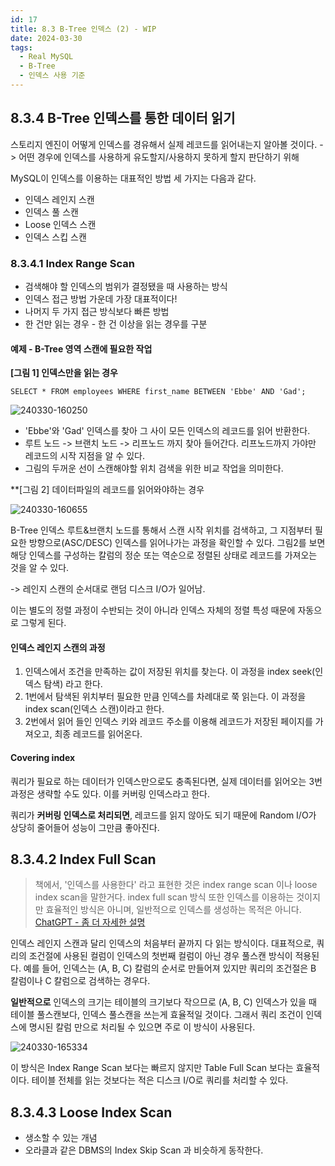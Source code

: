 ```yaml
---
id: 17
title: 8.3 B-Tree 인덱스 (2) - WIP
date: 2024-03-30
tags:
  - Real MySQL
  - B-Tree
  - 인덱스 사용 기준
---
```


## 8.3.4 B-Tree 인덱스를 통한 데이터 읽기

스토리지 엔진이 어떻게 인덱스를 경유해서 실제 레코드를 읽어내는지 알아볼 것이다.
-> 어떤 경우에 인덱스를 사용하게 유도할지/사용하지 못하게 할지 판단하기 위해

MySQL이 인덱스를 이용하는 대표적인 방법 세 가지는 다음과 같다.

- 인덱스 레인지 스캔
- 인덱스 풀 스캔
- Loose 인덱스 스캔
- 인덱스 스킵 스캔

### 8.3.4.1 Index Range Scan

- 검색해야 할 인덱스의 범위가 결정됐을 때 사용하는 방식
- 인덱스 접근 방법 가운데 가장 대표적이다!
- 나머지 두 가지 접근 방식보다 빠른 방법
- 한 건만 읽는 경우 - 한 건 이상을 읽는 경우를 구분

#### 예제 - B-Tree 영역 스캔에 필요한 작업

**[그림 1] 인덱스만을 읽는 경우**


```mysql
SELECT * FROM employees WHERE first_name BETWEEN 'Ebbe' AND 'Gad';
```

![240330-160250](/posts/17-mysql-index/240330-160250.png)

- 'Ebbe'와 'Gad' 인덱스를 찾아 그 사이 모든 인덱스의 레코드를 읽어 반환한다.
- 루트 노드 -> 브랜치 노드 -> 리프노드 까지 찾아 들어간다. 리프노드까지 가야만 레코드의 시작 지점을 알 수 있다.
- 그림의 두꺼운 선이 스캔해야할 위치 검색을 위한 비교 작업을 의미한다. 


**[그림 2] 데이터파일의 레코드를 읽어와야하는 경우

![240330-160655](/posts/17-mysql-index/240330-160655.png)

B-Tree 인덱스 루트&브랜치 노드를 통해서 스캔 시작 위치를 검색하고, 그 지점부터 필요한 방향으로(ASC/DESC) 인덱스를 읽어나가는 과정을 확인할 수 있다.
그림2를 보면 해당 인덱스를 구성하는 칼럼의 정순 또는 역순으로 정렬된 상태로 레코드를 가져오는 것을 알 수 있다.

-> 레인지 스캔의 순서대로 랜덤 디스크 I/O가 일어남.

이는 별도의 정렬 과정이 수반되는 것이 아니라 인덱스 자체의 정렬 특성 때문에 자동으로 그렇게 된다.

#### 인덱스 레인지 스캔의 과정

1. 인덱스에서 조건을 만족하는 값이 저장된 위치를 찾는다. 이 과정을 index seek(인덱스 탐색) 라고 한다.
2. 1번에서 탐색된 위치부터 필요한 만큼 인덱스를 차례대로 쭉 읽는다. 이 과정을 index scan(인덱스 스캔)이라고 한다.
3. 2번에서 읽어 들인 인덱스 키와 레코드 주소를 이용해 레코드가 저장된 페이지를 가져오고, 최종 레코드를 읽어온다.

#### Covering index

쿼리가 필요로 하는 데이터가 인덱스만으로도 충족된다면, 실제 데이터를 읽어오는 3번 과정은 생략할 수도 있다.
이를 커버링 인덱스라고 한다. 

쿼리가 **커버링 인덱스로 처리되면**, 레코드를 읽지 않아도 되기 때문에 Random I/O가 상당히 줄어들어 성능이 그만큼 좋아진다.

## 8.3.4.2 Index Full Scan

> 책에서, '인덱스를 사용한다' 라고 표현한 것은 index range scan 이나 loose index scan을 말한거다.
> index full scan 방식 또한 인덱스를 이용하는 것이지만 효율적인 방식은 아니며, 일반적으로 인덱스를 생성하는 목적은 아니다.
> [ChatGPT - 좀 더 자세한 설명](https://chat.openai.com/share/309948a1-4a7c-4fcb-9974-6f258ac7955d)

인덱스 레인지 스캔과 달리 인덱스의 처음부터 끝까지 다 읽는 방식이다.
대표적으로, 쿼리의 조건절에 사용된 컬럼이 인덱스의 첫번째 컬럼이 아닌 경우 풀스캔 방식이 적용된다.
예를 들어, 인덱스는 (A, B, C) 칼럼의 순서로 만들어져 있지만 쿼리의 조건절은 B 칼럼이나 C 칼럼으로 검색하는 경우다.

**일반적으로** 인덱스의 크기는 테이블의 크기보다 작으므로 (A, B, C) 인덱스가 있을 때 테이블 풀스캔보다, 인덱스 풀스캔을 쓰는게
효율적일 것이다. 그래서 쿼리 조건이 인덱스에 명시된 칼럼 만으로 처리될 수 있으면 주로 이 방식이 사용된다.

![240330-165334](/posts/17-mysql-index/240330-165334.png)

이 방식은 Index Range Scan 보다는 빠르지 않지만 Table Full Scan 보다는 효율적이다.
테이블 전체를 읽는 것보다는 적은 디스크 I/O로 쿼리를 처리할 수 있다.

## 8.3.4.3 Loose Index Scan

- 생소할 수 있는 개념
- 오라클과 같은 DBMS의 Index Skip Scan 과 비슷하게 동작한다.

